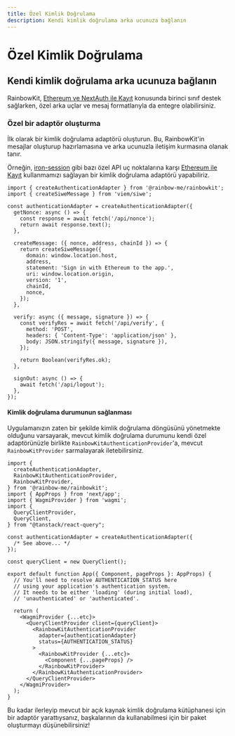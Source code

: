 ```yaml
---
title: Özel Kimlik Doğrulama
description: Kendi kimlik doğrulama arka ucunuza bağlanın
---
```


# Özel Kimlik Doğrulama

## Kendi kimlik doğrulama arka ucunuza bağlanın

RainbowKit, [Ethereum ve NextAuth ile Kayıt](\{/docs/authentication#set-up-sign-in-with-ethereum-and-nextauth) konusunda birinci sınıf destek sağlarken, özel arka uçlar ve mesaj formatlarıyla da entegre olabilirsiniz.

### Özel bir adaptör oluşturma

İlk olarak bir kimlik doğrulama adaptörü oluşturun. Bu, RainbowKit'in mesajlar oluşturup hazırlamasına ve arka ucunuzla iletişim kurmasına olanak tanır.

Örneğin, [iron-session](https://github.com/rainbow-me/rainbowkit/tree/main/examples/with-next-siwe-iron-session) gibi bazı özel API uç noktalarına karşı [Ethereum ile Kayıt](https://login.xyz) kullanmamızı sağlayan bir kimlik doğrulama adaptörü yapabiliriz.

```tsx
import { createAuthenticationAdapter } from '@rainbow-me/rainbowkit';
import { createSiweMessage } from 'viem/siwe';

const authenticationAdapter = createAuthenticationAdapter({
  getNonce: async () => {
    const response = await fetch('/api/nonce');
    return await response.text();
  },

  createMessage: ({ nonce, address, chainId }) => {
    return createSiweMessage({
      domain: window.location.host,
      address,
      statement: 'Sign in with Ethereum to the app.',
      uri: window.location.origin,
      version: '1',
      chainId,
      nonce,
    });
  },

  verify: async ({ message, signature }) => {
    const verifyRes = await fetch('/api/verify', {
      method: 'POST',
      headers: { 'Content-Type': 'application/json' },
      body: JSON.stringify({ message, signature }),
    });

    return Boolean(verifyRes.ok);
  },

  signOut: async () => {
    await fetch('/api/logout');
  },
});
```

#### Kimlik doğrulama durumunun sağlanması

Uygulamanızın zaten bir şekilde kimlik doğrulama döngüsünü yönetmekte olduğunu varsayarak, mevcut kimlik doğrulama durumunu kendi özel adaptörünüzle birlikte `RainbowKitAuthenticationProvider`'a, mevcut `RainbowKitProvider` sarmalayarak iletebilirsiniz.

```tsx
import {
  createAuthenticationAdapter,
  RainbowKitAuthenticationProvider,
  RainbowKitProvider,
} from '@rainbow-me/rainbowkit';
import { AppProps } from 'next/app';
import { WagmiProvider } from 'wagmi';
import {
  QueryClientProvider,
  QueryClient,
} from "@tanstack/react-query";

const authenticationAdapter = createAuthenticationAdapter({
  /* See above... */
});

const queryClient = new QueryClient();

export default function App({ Component, pageProps }: AppProps) {
  // You'll need to resolve AUTHENTICATION_STATUS here
  // using your application's authentication system.
  // It needs to be either 'loading' (during initial load),
  // 'unauthenticated' or 'authenticated'.

  return (
    <WagmiProvider {...etc}>
      <QueryClientProvider client={queryClient}>
        <RainbowKitAuthenticationProvider
          adapter={authenticationAdapter}
          status={AUTHENTICATION_STATUS}
        >
          <RainbowKitProvider {...etc}>
            <Component {...pageProps} />
          </RainbowKitProvider>
        </RainbowKitAuthenticationProvider>
      </QueryClientProvider>
    </WagmiProvider>
  );
}
```

Bu kadar ilerleyip mevcut bir açık kaynak kimlik doğrulama kütüphanesi için bir adaptör yarattıysanız, başkalarının da kullanabilmesi için bir paket oluşturmayı düşünebilirsiniz!
